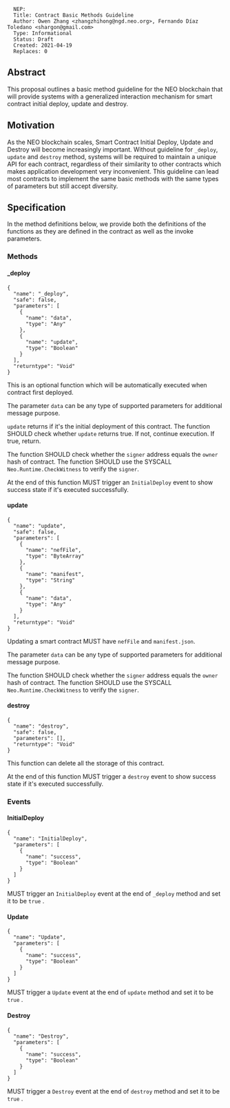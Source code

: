 <pre>
  NEP:
  Title: Contract Basic Methods Guideline
  Author: Owen Zhang <zhangzhihong@ngd.neo.org>, Fernando Díaz Toledano <shargon@gmail.com>
  Type: Informational
  Status: Draft
  Created: 2021-04-19
  Replaces: 0
</pre>





==Abstract==

This proposal outlines a basic method guideline for the NEO blockchain that will provide systems with a generalized interaction mechanism for smart contract initial deploy, update and destroy.

==Motivation==

As the NEO blockchain scales, Smart Contract Initial Deploy, Update and Destroy will become increasingly important.  Without guideline for <code>_deploy</code>, <code>update</code> and <code>destroy</code> method, systems will be required to maintain a unique API for each contract, regardless of their similarity to other contracts which makes application development very inconvenient. This guideline can lead most contracts to implement the same basic methods with the same types of parameters but still accept diversity.

==Specification==

In the method definitions below, we provide both the definitions of the functions as they are defined in the contract as well as the invoke parameters.

===Methods===

====_deploy====

<pre>
{
  "name": "_deploy",
  "safe": false,
  "parameters": [
    {
      "name": "data",
      "type": "Any"
    },
    {
      "name": "update",
      "type": "Boolean"
    }
  ],
  "returntype": "Void"
}
</pre>

This is an optional function which will be automatically executed when contract first deployed.

The parameter <code>data</code> can be any type of supported parameters for additional message purpose.

<code>update</code> returns if it's the initial deployment of this contract. The function SHOULD check whether <code>update</code> returns true. If not, continue execution. If true, return.

The function SHOULD check whether the <code>signer</code> address equals the <code>owner</code> hash of contract. The function SHOULD use the SYSCALL <code>Neo.Runtime.CheckWitness</code> to verify the <code>signer</code>.

At the end of this function MUST trigger an <code>InitialDeploy</code> event to show success state if it's executed successfully.

====update====

<pre>
{
  "name": "update",
  "safe": false,
  "parameters": [
    {
      "name": "nefFile",
      "type": "ByteArray"
    },
    {
      "name": "manifest",
      "type": "String"
    },
    {
      "name": "data",
      "type": "Any"
    }
  ],
  "returntype": "Void"
}
</pre>

Updating a smart contract MUST have <code>nefFile</code> and <code>manifest.json</code>.

The parameter <code>data</code> can be any type of supported parameters for additional message purpose.

The function SHOULD check whether the <code>signer</code> address equals the <code>owner</code> hash of contract. The function SHOULD use the SYSCALL <code>Neo.Runtime.CheckWitness</code> to verify the <code>signer</code>.

====destroy====

<pre>
{
  "name": "destroy",
  "safe": false,
  "parameters": [],
  "returntype": "Void"
}
</pre>

This function can delete all the storage of this contract.

At the end of this function MUST trigger a <code>destroy</code> event to show success state if it's executed successfully.

===Events===

====InitialDeploy====

<pre>
{
  "name": "InitialDeploy",
  "parameters": [
    {
      "name": "success",
      "type": "Boolean"
    }
  ]
}
</pre>

MUST trigger an <code>InitialDeploy</code> event at the end of <code>_deploy</code> method and set it to be <code>true</code> .

====Update====

<pre>
{
  "name": "Update",
  "parameters": [
    {
      "name": "success",
      "type": "Boolean"
    }
  ]
}
</pre>

MUST trigger a <code>Update</code> event at the end of <code>update</code> method and set it to be <code>true</code> .

====Destroy====

<pre>
{
  "name": "Destroy",
  "parameters": [
    {
      "name": "success",
      "type": "Boolean"
    }
  ]
}
</pre>

MUST trigger a <code>Destroy</code> event at the end of <code>destroy</code> method and set it to be <code>true</code> .
